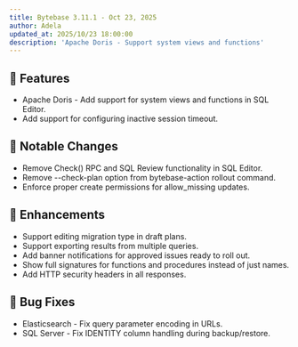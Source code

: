```yaml
---
title: Bytebase 3.11.1 - Oct 23, 2025
author: Adela
updated_at: 2025/10/23 18:00:00
description: 'Apache Doris - Support system views and functions'
---
```



## 🚀 Features

- Apache Doris - Add support for system views and functions in SQL Editor.
- Add support for configuring inactive session timeout.

## 🔔 Notable Changes

- Remove Check() RPC and SQL Review functionality in SQL Editor.
- Remove --check-plan option from bytebase-action rollout command.
- Enforce proper create permissions for allow_missing updates.

## 🎄 Enhancements

- Support editing migration type in draft plans.
- Support exporting results from multiple queries.
- Add banner notifications for approved issues ready to roll out.
- Show full signatures for functions and procedures instead of just names.
- Add HTTP security headers in all responses.

## 🐞 Bug Fixes
- Elasticsearch - Fix query parameter encoding in URLs.
- SQL Server - Fix IDENTITY column handling during backup/restore.

<InstallUpgrade />
